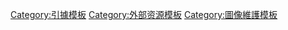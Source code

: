 {{right|基於日本[[國土交通省]]之[https://mapps.gsi.go.jp/maplibSearch.do#1 国土画像情報（彩色航拍）]製作}}<noinclude>
[[Category:引據模板]]
[[Category:外部资源模板]]
[[Category:圖像維護模板]]
</noinclude>
